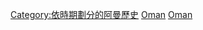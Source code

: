 {{commonscat|Oman by year}}

[[Category:依時期劃分的阿曼歷史|Category:依時期劃分的阿曼歷史]]
[[Category:各年份各國|Oman]]
[[Category:依年份劃分的亞洲|Oman]]